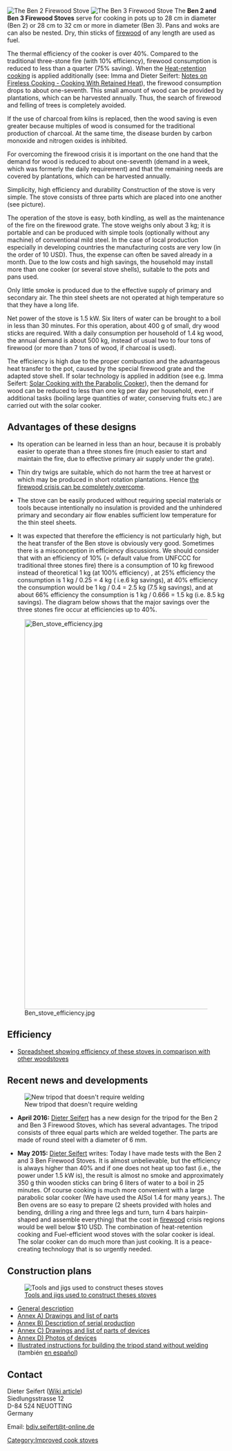[[File:Ben 2 Nepal 2015e.jpg|thumb|The Ben 2 Firewood Stove]]
[[File:Ben 3 Firewood Stove - Seifert 2015.jpg|thumb|The Ben 3 Firewood Stove]]
The '''Ben 2 and Ben 3 Firewood Stoves''' serve for cooking in pots up to 28 cm in diameter (Ben 2) or 28 cm to 32 cm or more in diameter (Ben 3). Pans and woks are can also be nested. Dry, thin sticks of [[firewood]] of any length are used as fuel.

The thermal efficiency of the cooker is over 40%. Compared to the traditional three-stone fire (with 10% efficiency), firewood consumption is reduced to less than a quarter (75% saving).
When the [http://solarcooking.org/heat Heat-retention cooking] is applied additionally (see: Imma and Dieter Seifert: [http://vignette3.wikia.nocookie.net/solarcooking/images/4/4f/Notes_on_fireless_cooking_-_Seifert_2014.pdf/revision/latest?cb=20141208182323 Notes on Fireless Cooking - Cooking With Retained Heat]), the firewood consumption drops to about one-seventh. This small amount of wood can be provided by plantations, which can be harvested annually. Thus, the search of firewood and felling of trees is completely avoided.

If the use of charcoal from kilns is replaced, then the wood saving is even greater because multiples of wood is consumed for the traditional production of charcoal. At the same time, the disease burden by carbon monoxide and nitrogen oxides is inhibited.

For overcoming the firewood crisis it is important on the one hand that the demand for wood is reduced to about one-seventh (demand in a week, which was formerly the daily requirement) and that the remaining needs are covered by plantations, which can be harvested annually.

Simplicity, high efficiency and durability Construction of the stove is very simple. The stove consists of three parts which are placed into one another (see picture).

The operation of the stove is easy, both kindling, as well as the maintenance of the fire on the firewood grate. The stove weighs only about 3 kg; it is portable and can be produced with simple tools (optionally without any machine) of conventional mild steel. In the case of local production especially in developing countries the manufacturing costs are very low (in the order of 10 USD). Thus, the expense can often be saved already in a month. Due to the low costs and high savings, the household may install more than one cooker (or several stove shells), suitable to the pots and pans used.

Only little smoke is produced due to the effective supply of primary and secondary air. The thin steel sheets are not operated at high temperature so that they have a long life.

Net power of the stove is 1.5 kW. Six liters of water can be brought to a boil in less than 30 minutes. For this operation, about 400 g of small, dry wood sticks are required. With a daily consumption per household of 1.4 kg wood, the annual demand is about 500 kg, instead of usual two to four tons of firewood (or more than 7 tons of wood, if charcoal is used).

The efficiency is high due to the proper combustion and the advantageous heat transfer to the pot, caused by the special firewood grate and the adapted stove shell. If solar technology is applied in addition (see e.g. Imma Seifert: [http://www.alsol.es/libro_cocina.pdf Solar Cooking with the Parabolic Cooker]), then the demand for wood can be reduced to less than one kg per day per household, even if additional tasks (boiling large quantities of water, conserving fruits etc.) are carried out with the solar cooker.

==Advantages of these designs==

*Its operation can be learned in less than an hour, because it is probably easier to operate than a three stones fire (much easier to start and maintain the fire, due to effective primary air supply under the grate).

*Thin dry twigs are suitable, which do not harm the tree at harvest or which may be produced in short rotation plantations. Hence [http://vignette3.wikia.nocookie.net/solarcooking/images/7/71/How_to_overcome_firewood_crisis-Dieter_Seifert-April_2015.pdf/revision/latest?cb=20150428221259 the firewood crisis can be completely overcome]. 

*The stove can be easily produced without requiring special materials or tools because intentionally no insulation is provided and the unhindered primary and secondary air flow enables sufficient low temperature for the thin steel sheets.

*It was expected that therefore the efficiency is not particularly high, but the heat transfer of the Ben stove is obviously very good. Sometimes there is a misconception in efficiency discussions. We should consider that with an efficiency of 10% (= default value from UNFCCC for traditional three stones fire) there is a consumption of 10 kg firewood instead of theoretical 1 kg (at 100% efficiency) , at 25% efficiency the consumption is 1 kg / 0.25 = 4 kg ( i.e.6 kg savings), at 40% efficiency the consumption would be 1 kg / 0.4 = 2.5 kg (7.5 kg savings), and at about 66% efficiency the consumption is 1 kg / 0.666 = 1.5 kg (i.e. 8.5 kg savings). The diagram below shows that the major savings over the three stones fire occur at efficiencies up to 40%.
[[File:Ben_stove_efficiency.jpg|none|900px]]

==Efficiency==
*[[Media:Firewood Consumption and CO2 Saving - Dieter Seifert 2015.pdf|Spreadsheet showing efficiency of these stoves in comparison with other woodstoves]]

==Recent news and developments==
[[File:Ben2 Ben3 welded tripod 11-04-2016 001.jpg|thumb|New tripod that doesn't require welding]]
*'''April 2016:''' [http://solarcooking.org/Dieter_Seifert Dieter Seifert] has a new design for the tripod for the Ben 2 and Ben 3 Firewood Stoves, which has several advantages. The tripod consists of three equal parts which are welded together. The parts are made of round steel with a diameter of 6 mm. 

*'''May 2015:''' [http://solarcooking.org/Dieter_Seifert Dieter Seifert] writes: Today I have made tests with the Ben 2 and 3 Ben Firewood Stoves. It is almost unbelievable, but the efficiency is always higher than 40% and if one does not heat up too fast (i.e., the power under 1.5 kW is), the result is almost no smoke and approximately 350 g thin wooden sticks can bring 6 liters of water to a boil in 25 minutes. Of course cooking is much more convenient with a large parabolic solar cooker (We have used the AlSol 1.4 for many years.). The Ben ovens are so easy to prepare (2 sheets provided with holes and bending, drilling a ring and three legs and turn, turn 4 bars hairpin-shaped and assemble everything) that the cost in [[firewood]] crisis regions would be well below $10 USD. The combination of heat-retention cooking and Fuel-efficient wood stoves with the solar cooker is ideal. The solar cooker can do much more than just cooking. It is a peace-creating technology that is so urgently needed.

==Construction plans==
[[File:Ben_2_and_3_construction_tools.JPG|thumb|[http://vignette2.wikia.nocookie.net/solarcooking/images/0/0d/Ben2_Ben3_Annex_D_photos_devices_D1-D10_03-07-2015.pdf/revision/latest?cb=20150706182851 Tools and jigs used to construct theses stoves]]]


*[http://vignette2.wikia.nocookie.net/solarcooking/images/4/4e/Ben2_Ben3_Description_03.07.2015.pdf/revision/latest?cb=20150707172509 General description]
* [http://vignette3.wikia.nocookie.net/solarcooking/images/e/e1/Ben2_Ben3_Annex_A_drawings_and_list_of_parts_of_stoves_04-07-2015.pdf/revision/latest?cb=20150706182850 Annex A) Drawings and list of parts]
* [http://vignette4.wikia.nocookie.net/solarcooking/images/2/2e/Ben2_Ben3_Annex_B_description_of_serial_production_03-07-2015.pdf/revision/latest?cb=20150706183219 Annex B) Description of serial production]
* [http://vignette1.wikia.nocookie.net/solarcooking/images/d/d8/Ben2_Ben3_Annex_C_drawings_and_list_of_parts_of_devices_03-07-2015.pdf/revision/latest?cb=20150706182851 Annex C) Drawings and list of parts of devices]
* [http://vignette2.wikia.nocookie.net/solarcooking/images/0/0d/Ben2_Ben3_Annex_D_photos_devices_D1-D10_03-07-2015.pdf/revision/latest?cb=20150706182851 Annex D) Photos of devices]
*[http://vignette1.wikia.nocookie.net/solarcooking/images/4/4e/Alternative_to_welded_tripod_photos_drawings_and_list_of_parts_-_April_2016.pdf/revision/latest?cb=20160512015834 Illustrated instructions for building the tripod stand without welding] (también [http://vignette3.wikia.nocookie.net/solarcooking/images/9/9c/Alternative_to_welded_tripod_photos_drawings_and_list_of_parts_Spanish-_April_2016.pdf/revision/latest?cb=20160430204610 en español])

==Contact==
Dieter Seifert ([http://solarcooking.org/Dieter_Seifert Wiki article])<br />
Siedlungsstrasse 12<br />
D-84 524 NEUOTTING<br />
Germany

Email: [mailto:bdiv.seifert@t-online.de bdiv.seifert@t-online.de]

[[Category:Improved cook stoves]]